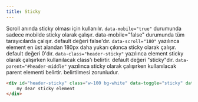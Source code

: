 ```yaml
---
title: Sticky
---
```


Scroll anında sticky olması için kullanılır.
<code>data-mobile="true"</code> durumunda sadece mobilde sticky olarak çalışır. data-mobile="false" durumunda tüm tarayıcılarda çalışır. default değeri false'dır.
<code>data-scroll="180"</code> yazılınca element en üst alandan 180px daha yukarı çıkınca sticky olarak çalışır. default değeri 0'dır.
<code>data-class="header-sticky"</code> yazılınca element sticky olarak çalışırken kullanılacak class'ı belirtir. default değeri "sticky"dır.
<code>data-parent="#header-middle"</code> yazılınca sticky olarak çalışırken kullanılacak parent elementi belirtir. belirtilmesi zorunludur.

```html title="Örnek kullanım" 
<div id="header-sticky" class="w-100 bg-white" data-toggle="sticky" data-parent="#header-middle" data-class="header-sticky" data-scroll="180" data-direction="true" data-mobile="false">
    my dear sticky element
</div>
```
